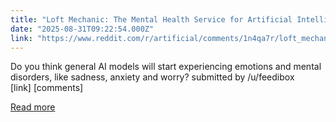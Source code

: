 ```yaml
---
title: "Loft Mechanic: The Mental Health Service for Artificial Intelligence Beings"
date: "2025-08-31T09:22:54.000Z"
link: "https://www.reddit.com/r/artificial/comments/1n4qa7r/loft_mechanic_the_mental_health_service_for/"
---
```


Do you think general AI models will start experiencing emotions and mental disorders, like sadness, anxiety and worry? 
    submitted by    /u/feedibox  
 [link]   [comments]

[Read more](https://www.reddit.com/r/artificial/comments/1n4qa7r/loft_mechanic_the_mental_health_service_for/)
